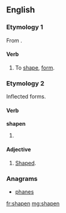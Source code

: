 ==English==

===Etymology 1===
From {{suffix|shape|en}}.

====Verb====
{{en-verb}}

# {{context|rare|lang=en}} To [[shape]], [[form]].

===Etymology 2===
Inflected forms.

====Verb====
'''shapen'''

# {{context|obsolete|lang=en}} {{past participle of|shape|lang=en}}

====Adjective====
{{en-adj}}

# {{context|archaic|lang=en}} [[shaped|Shaped]].

===Anagrams===
* [[phanes#English|phanes]]

[[fr:shapen]]
[[mg:shapen]]